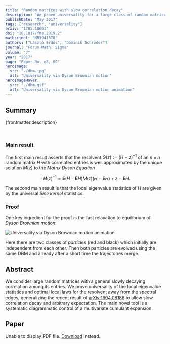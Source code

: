 ```yaml
---
title: "Random matrices with slow correlation decay"
description: "We prove universality for a large class of random matrices with correlated entries. This very general result has been used numerous times, also in more applied research."
publishDate: "May 2017"
tags: ["research", "universality"]
arxiv: "1705.10661"
doi: "10.1017/fms.2019.2"
mathscinet: "MR3941370"
authors: ["László Erdős", "Dominik Schröder"]
journal: "Forum Math. Sigma"
volume: "7"
year: "2017"
page: "Paper No. e8, 89"
heroImage:
  src: "./dbm.jpg"
  alt: "Universality via Dyson Brownian motion"
heroImageHover:
  src: "./dbm.gif"
  alt: "Universality via Dyson Brownian motion animation"
---
```



## Summary

{frontmatter.description}

<br />

### Main result

The first main result asserts that the resolvent $G(z):=(H-z)^{-1}$ of an $n\times n$ random matrix $H$ with correlated entries is well approximated by the unique solution $M(z)$ to the _Matrix Dyson Equation_

$$
-M(z)^{-1} = \mathbf{E} (H-\mathbf E H) M(z) (H-\mathbf E H) + z - \mathbf E H.
$$

The second main result is that the local eigenvalue statistics of $H$ are given by the universal _Sine kernel_ statistics.

### Proof

One key ingredient for the proof is the fast relaxation to equilibrium of _Dyson Brownian motion_:

![Universality via Dyson Brownian motion animation](./dbm.gif)

Here there are two classes of _particles_ (red and black) which initially are independent from each other. Then both particles are evolved using the same DBM and already after a short time the trajectories merge.

## Abstract

We consider large random matrices with a general slowly decaying correlation among its entries. We prove universality of the local eigenvalue statistics and optimal local laws for the resolvent away from the spectral edges, generalizing the recent result of [arXiv:1604.08188](https://arxiv.com/abs/1604.08188) to allow slow correlation decay and arbitrary expectation. The main novel tool is a systematic diagrammatic control of a multivariate cumulant expansion.

## Paper

<object data={paper} type="application/pdf" width="100%" height="800px">
	<p>
		Unable to display PDF file.
		<a href={`https://arxiv.com/pdf/${frontmatter.arxiv}.pdf`}>Download</a>
		instead.
	</p>
</object>
